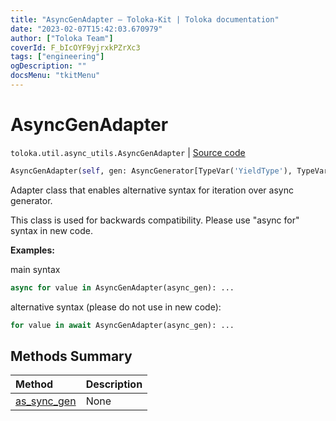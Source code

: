 ```yaml
---
title: "AsyncGenAdapter — Toloka-Kit | Toloka documentation"
date: "2023-02-07T15:42:03.670979"
author: ["Toloka Team"]
coverId: F_bIcOYF9yjrxkPZrXc3
tags: ["engineering"]
ogDescription: ""
docsMenu: "tkitMenu"
---
```


# AsyncGenAdapter
`toloka.util.async_utils.AsyncGenAdapter` | [Source code](https://github.com/Toloka/toloka-kit/blob/v1.1.3/src/util/async_utils.py#L358)

```python
AsyncGenAdapter(self, gen: AsyncGenerator[TypeVar('YieldType'), TypeVar('SendType')])
```

Adapter class that enables alternative syntax for iteration over async generator.

This class is used for backwards compatibility. Please use "async for" syntax in new code.

**Examples:**

main syntax
```python
async for value in AsyncGenAdapter(async_gen): ...
```

alternative syntax (please do not use in new code):
```python
for value in await AsyncGenAdapter(async_gen): ...
```
## Methods Summary

| Method | Description |
| :------| :-----------|
[as_sync_gen](/docs/toloka-kit/reference/toloka.util.async_utils.AsyncGenAdapter.as_sync_gen)| None
